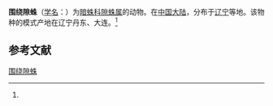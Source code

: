 {{Speciesbox
| name = 围绕隙蛛
| status = 
| status_system = 
| image = 
| genus = Coelotes
| species = cinctus
| authority = (Song et al, 1993)<ref name='id14067'>{{cite web| url =http://www.bioinfo.cn/db05/BjdwSpecies.php?action=view&id=14067| title =围绕隙蛛| work =《中国动物物种编目数据库》| publisher =中国科学院微生物研究所| author =中国科学院动物研究所| accessdate =2009-04-28| deadurl =yes| archiveurl =https://web.archive.org/web/20160305063313/http://www.bioinfo.cn/db05/BjdwSpecies.php?action=view&id=14067| archivedate =2016-03-05}}</ref>
}}

'''围绕隙蛛'''（[[学名|学名]]：{{lang|la|''Coelotes cinctus''}}）为[[暗蛛科|暗蛛科]][[隙蛛属|隙蛛属]]的动物。在[[中国大陆|中国大陆]]，分布于[[辽宁|辽宁]]等地。该物种的模式产地在辽宁丹东、大连。<ref name='id14067'/>

== 参考文献 ==
{{reflist}}

{{Wikispecies|Coelotes cinctus}}

[[Category:隙蛛属|围绕隙蛛]]


{{蜘蛛小作品}}